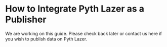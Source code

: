 # How to Integrate Pyth Lazer as a Publisher

We are working on this guide. Please check back later or contact us here if you wish to publish data on Pyth Lazer.

